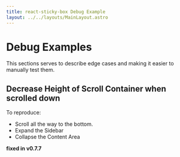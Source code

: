 ```yaml
---
title: react-sticky-box Debug Example
layout: ../../layouts/MainLayout.astro
---
```



# Debug Examples

This sections serves to describe edge cases and making it easier to manually test them.

## Decrease Height of Scroll Container when scrolled down

To reproduce:

- Scroll all the way to the bottom.
- Expand the Sidebar
- Collapse the Content Area

**fixed in v0.7.7**

<Body big>
  <Row>
    <ContentBox size="xs" />
  </Row>
  <Row>
    <StickySidebar offsetTop={20} offsetBottom={20} elements={20} client:idle />
    <CollapseContent size="lg" client:idle />
  </Row>
</Body>
